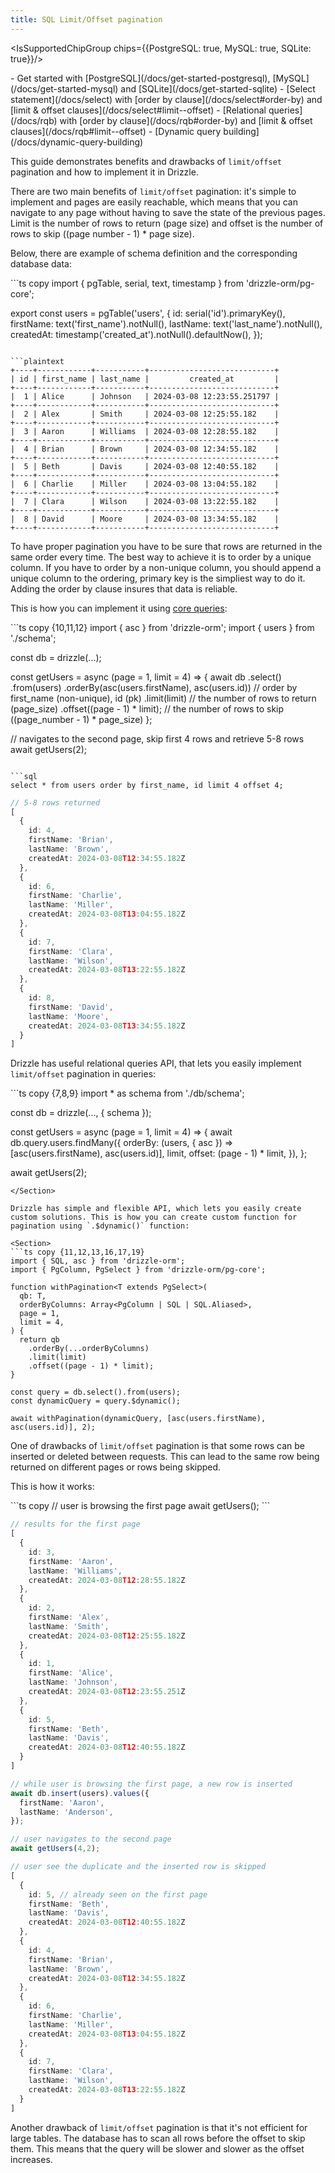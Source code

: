 ```yaml
---
title: SQL Limit/Offset pagination
---
```



<IsSupportedChipGroup chips={{PostgreSQL: true, MySQL: true, SQLite: true}}/>

<Prerequisites>
- Get started with [PostgreSQL](/docs/get-started-postgresql), [MySQL](/docs/get-started-mysql) and [SQLite](/docs/get-started-sqlite)
- [Select statement](/docs/select) with [order by clause](/docs/select#order-by) and [limit & offset clauses](/docs/select#limit--offset)
- [Relational queries](/docs/rqb) with [order by clause](/docs/rqb#order-by) and [limit & offset clauses](/docs/rqb#limit--offset)
- [Dynamic query building](/docs/dynamic-query-building)
</Prerequisites>

This guide demonstrates benefits and drawbacks of `limit/offset` pagination and how to implement it in Drizzle.

There are two main benefits of `limit/offset` pagination: it's simple to implement and pages are easily reachable, which means that you can navigate to any page without having to save the state of the previous pages. Limit is the number of rows to return (page size) and offset is the number of rows to skip ((page number - 1) * page size).

Below, there are example of schema definition and the corresponding database data:

<Section>
```ts copy
import { pgTable, serial, text, timestamp } from 'drizzle-orm/pg-core';

export const users = pgTable('users', {
  id: serial('id').primaryKey(),
  firstName: text('first_name').notNull(),
  lastName: text('last_name').notNull(),
  createdAt: timestamp('created_at').notNull().defaultNow(),
});
```

```plaintext
+----+------------+-----------+----------------------------+
| id | first_name | last_name |         created_at         |
+----+------------+-----------+----------------------------+
|  1 | Alice      | Johnson   | 2024-03-08 12:23:55.251797 |
+----+------------+-----------+----------------------------+
|  2 | Alex       | Smith     | 2024-03-08 12:25:55.182    |
+----+------------+-----------+----------------------------+
|  3 | Aaron      | Williams  | 2024-03-08 12:28:55.182    |
+----+------------+-----------+----------------------------+
|  4 | Brian      | Brown     | 2024-03-08 12:34:55.182    |
+----+------------+-----------+----------------------------+
|  5 | Beth       | Davis     | 2024-03-08 12:40:55.182    |
+----+------------+-----------+----------------------------+
|  6 | Charlie    | Miller    | 2024-03-08 13:04:55.182    |
+----+------------+-----------+----------------------------+
|  7 | Clara      | Wilson    | 2024-03-08 13:22:55.182    |
+----+------------+-----------+----------------------------+
|  8 | David      | Moore     | 2024-03-08 13:34:55.182    |
+----+------------+-----------+----------------------------+
```
</Section>

To have proper pagination you have to be sure that rows are returned in the same order every time. The best way to achieve it is to order by a unique column.
If you have to order by a non-unique column, you should append a unique column to the ordering, primary key is the simpliest way to do it. Adding the order by clause insures that data is reliable.

This is how you can implement it using [core queries](/docs/select):

<Section>
```ts copy {10,11,12}
import { asc } from 'drizzle-orm';
import { users } from './schema';

const db = drizzle(...);

const getUsers = async (page = 1, limit = 4) => {
  await db
    .select()
    .from(users)
    .orderBy(asc(users.firstName), asc(users.id)) // order by first_name (non-unique), id (pk)
    .limit(limit) // the number of rows to return (page_size)
    .offset((page - 1) * limit); // the number of rows to skip ((page_number - 1) * page_size)
};

// navigates to the second page, skip first 4 rows and retrieve 5-8 rows
await getUsers(2);
```

```sql
select * from users order by first_name, id limit 4 offset 4;
```

```ts
// 5-8 rows returned
[
  {
    id: 4,
    firstName: 'Brian',
    lastName: 'Brown',
    createdAt: 2024-03-08T12:34:55.182Z
  },
  {
    id: 6,
    firstName: 'Charlie',
    lastName: 'Miller',
    createdAt: 2024-03-08T13:04:55.182Z
  },
  {
    id: 7,
    firstName: 'Clara',
    lastName: 'Wilson',
    createdAt: 2024-03-08T13:22:55.182Z
  },
  {
    id: 8,
    firstName: 'David',
    lastName: 'Moore',
    createdAt: 2024-03-08T13:34:55.182Z
  }
]
```
</Section>

Drizzle has useful relational queries API, that lets you easily implement `limit/offset` pagination in queries:

<Section>
```ts copy {7,8,9}
import * as schema from './db/schema';

const db = drizzle(..., { schema });

const getUsers = async (page = 1, limit = 4) => {
  await db.query.users.findMany({
    orderBy: (users, { asc }) => [asc(users.firstName), asc(users.id)],
    limit,
    offset: (page - 1) * limit,
  }),
};

await getUsers(2);
```
</Section>

Drizzle has simple and flexible API, which lets you easily create custom solutions. This is how you can create custom function for pagination using `.$dynamic()` function:

<Section>
```ts copy {11,12,13,16,17,19}
import { SQL, asc } from 'drizzle-orm';
import { PgColumn, PgSelect } from 'drizzle-orm/pg-core';

function withPagination<T extends PgSelect>(
  qb: T,
  orderByColumns: Array<PgColumn | SQL | SQL.Aliased>,
  page = 1,
  limit = 4,
) {
  return qb
    .orderBy(...orderByColumns)
    .limit(limit)
    .offset((page - 1) * limit);
}

const query = db.select().from(users);
const dynamicQuery = query.$dynamic();

await withPagination(dynamicQuery, [asc(users.firstName), asc(users.id)], 2);
```

</Section>

One of drawbacks of `limit/offset` pagination is that some rows can be inserted or deleted between requests. This can lead to the same row being returned on different pages or rows being skipped.

This is how it works:

<Section>
```ts copy
// user is browsing the first page
await getUsers();
```

```ts
// results for the first page
[
  {
    id: 3,
    firstName: 'Aaron',
    lastName: 'Williams',
    createdAt: 2024-03-08T12:28:55.182Z
  },
  {
    id: 2,
    firstName: 'Alex',
    lastName: 'Smith',
    createdAt: 2024-03-08T12:25:55.182Z
  },
  {
    id: 1,
    firstName: 'Alice',
    lastName: 'Johnson',
    createdAt: 2024-03-08T12:23:55.251Z
  },
  {
    id: 5,
    firstName: 'Beth',
    lastName: 'Davis',
    createdAt: 2024-03-08T12:40:55.182Z
  }
]
```

```ts
// while user is browsing the first page, a new row is inserted
await db.insert(users).values({
  firstName: 'Aaron',
  lastName: 'Anderson',
});

// user navigates to the second page
await getUsers(4,2);
```

```ts
// user see the duplicate and the inserted row is skipped
[
  {
    id: 5, // already seen on the first page
    firstName: 'Beth',
    lastName: 'Davis',
    createdAt: 2024-03-08T12:40:55.182Z
  },
  {
    id: 4,
    firstName: 'Brian',
    lastName: 'Brown',
    createdAt: 2024-03-08T12:34:55.182Z
  },
  {
    id: 6,
    firstName: 'Charlie',
    lastName: 'Miller',
    createdAt: 2024-03-08T13:04:55.182Z
  },
  {
    id: 7,
    firstName: 'Clara',
    lastName: 'Wilson',
    createdAt: 2024-03-08T13:22:55.182Z
  }
]
```
</Section>

Another drawback of `limit/offset` pagination is that it's not efficient for large tables. The database has to scan all rows before the offset to skip them. This means that the query will be slower and slower as the offset increases.
